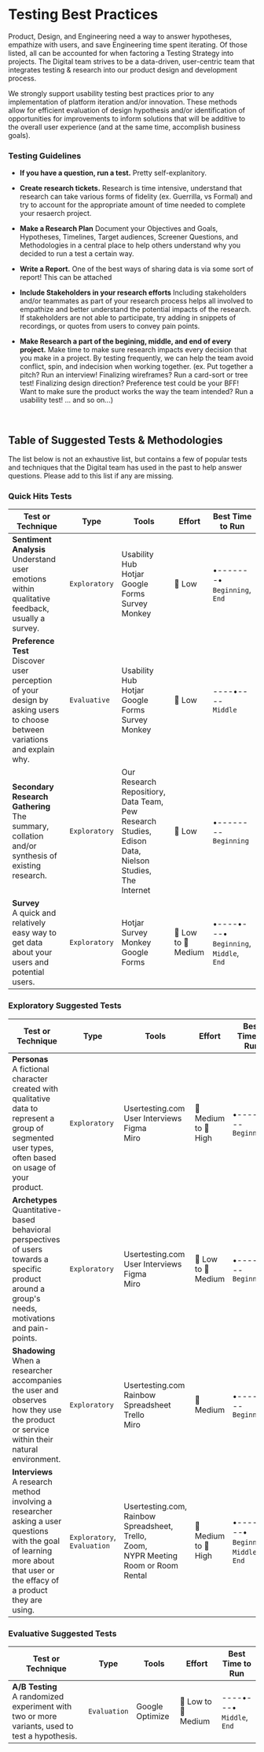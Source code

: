 
<Meta title="Best Practices/Testing" />

# Testing Best Practices

Product, Design, and Engineering need a way to answer hypotheses, empathize with users, and save Engineering time spent iterating. Of those listed, all can be accounted for when factoring a Testing Strategy into projects. The Digital team strives to be a data-driven, user-centric team that integrates testing & research into our product design and development process.

We strongly support usability testing best practices prior to any implementation of platform iteration and/or innovation. These methods allow for efficient evaluation of design hypothesis and/or identification of opportunities for improvements to inform solutions that will be additive to the overall user experience (and at the same time, accomplish business goals).

### Testing Guidelines

* **If you have a question, run a test.** Pretty self-explanitory.

* **Create research tickets.** Research is time intensive, understand that research can take various forms of fidelity (ex. Guerrilla, vs Formal) and try to account for the appropriate amount of time needed to complete your resaerch project.

* **Make a Research Plan** Document your Objectives and Goals, Hypotheses, Timelines, Target audiences, Screener Questions, and Methodologies in a central place to help others understand why you decided to run a test a certain way.  

* **Write a Report.** One of the best ways of sharing data is via some sort of report! This can be attached

* **Include Stakeholders in your research efforts** Including stakeholders and/or teammates as part of your research process helps all involved to empathize and better understand the potential impacts of the research. If stakeholders are not able to participate, try adding in snippets of recordings, or quotes from users to convey pain points. 

* **Make Research a part of the begining, middle, and end of every project.** Make time to make sure research impacts every decision that you make in a project. By testing frequently, we can help the team avoid conflict, spin, and indecision when working together. (ex. Put together a pitch? Run an interview! Finalizing wireframes? Run a card-sort or tree test! Finalizing design direction? Preference test could be your BFF! Want to make sure the product works the way the team intended? Run a usability test! ... and so on...)

<br/>

## Table of Suggested Tests & Methodologies
The list below is not an exhaustive list, but contains a few of popular tests and techniques that the Digital team has used in the past to help answer questions. Please add to this list if any are missing. 

### Quick Hits Tests

| Test or Technique  | Type | Tools | Effort | Best Time to Run |
|--------------------|------|-------|--------|------------------|
| **Sentiment Analysis**<br/> Understand user emotions within qualitative feedback, usually a survey. | `Exploratory` | Usability Hub <br/> Hotjar <br/> Google Forms <br/>Survey Monkey | 💚 Low | &bull;-------&bull; <br/> `Beginning`, `End` |
| **Preference Test**<br/> Discover user perception of your design by asking users to choose between variations and explain why. | `Evaluative` | Usability Hub <br/> Hotjar <br/> Google Forms <br/>Survey Monkey | 💚 Low | ----&bull;---- <br/> `Middle` |
| **Secondary Research Gathering**<br/> The summary, collation and/or synthesis of existing research. | `Exploratory` | Our Research Repositiory, <br/> Data Team,<br/> Pew Research Studies,<br/> Edison Data,<br/> Nielson Studies,<br/> The Internet | 💚 Low | &bull;-------- <br/> `Beginning` |
| **Survey**<br/> A quick and relatively easy way to get data about your users and potential users. | `Exploratory` | Hotjar <br/> Survey Monkey <br/> Google Forms | 💚 Low to 🔸 Medium | &bull;----&bull;---&bull; <br/> `Beginning`, `Middle`, `End` |


### Exploratory Suggested Tests

| Test or Technique  | Type | Tools | Effort | Best Time to Run |
|--------------------|------|-------|--------|------------------|
| **Personas**<br/> A fictional character created with qualitative data to represent a group of segmented user types, often based on usage of your product. | `Exploratory` | Usertesting.com <br/> User Interviews <br/> Figma <br/> Miro | 🔸 Medium to 🔺 High | &bull;-------- <br/> `Beginning` |
| **Archetypes**<br/> Quantitative-based behavioral perspectives of users towards a specific product around a group's needs, motivations and pain-points.   | `Exploratory` | Usertesting.com <br/> User Interviews <br/> Figma <br/> Miro | 💚 Low to 🔸 Medium |&bull;-------- <br/>  `Beginning` |
| **Shadowing**<br/> When a researcher accompanies the user and observes how they use the product or service within their natural environment.  | `Exploratory` | Usertesting.com <br/> Rainbow Spreadsheet <br/> Trello <br/> Miro | 🔸 Medium | &bull;-------- <br/> `Beginning` |
| **Interviews**<br/> A research method involving a researcher asking a user questions with the goal of learning more about that user or the effacy of a product they are using.   | `Exploratory`, `Evaluation` | Usertesting.com,<br/> Rainbow Spreadsheet,<br/> Trello, <br/> Zoom, <br/> NYPR Meeting Room or Room Rental | 🔸 Medium to 🔺 High | &bull;----&bull;---&bull; <br/> `Beginning`, `Middle`, `End` |


### Evaluative Suggested Tests

| Test or Technique  | Type | Tools | Effort | Best Time to Run |
|--------------------|------|-------|--------|------------------|
| **A/B Testing**<br/> A randomized experiment with two or more variants, used to test a hypothesis.   | `Evaluation` | Google Optimize | 💚 Low to 🔸 Medium | ----&bull;---&bull; <br/> `Middle`, `End` |
